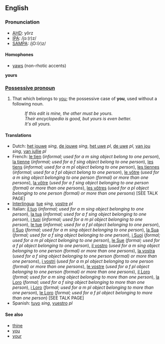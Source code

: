 ==English==
===Pronunciation===
*[[w:AHD|AHD]]: yôrz
*[[w:IPA|IPA]]: /jɔː(r)z/
*[[w:SAMPA|SAMPA]]: /jO:(r)z/

====Homophones====
*[[yaws]] (non-rhotic accents)

'''yours'''

===[[Possessive pronoun]]===

#That which belongs to [[you]]; the possessive case of '''you''', used without a following noun.
#:''If this edit is mine, the other must be yours.'' 
#:''Their encyclopedia is good, but yours is even better.''
#:''It's all yours.''

====Translations====

*Dutch: [[het jouwe]] ''sing'', [[de jouwe]] ''sing'', [[het uwe]] ''pl'', [[de uwe]] ''pl'', [[van jou]] ''sing'', [[van jullie]] ''pl''
*French: [[le tien]] (''informal; used for a m sing object belong to one person''), [[la tienne]] (''informal; used for a f sing object belong to one person''), [[les tiens]] (''informal; used for a m pl object belong to one person''), [[les tiennes]] (''informal; used for a f pl object belong to one person''), [[le vôtre]] (''used for a m sing object belonging to one person (formal) or more than one persons''), [[la vôtre]] (''used for a f sing object belonging to one person (formal) or more than one persons''), [[les vôtres]] (''used for a pl object belonging to one person (formal) or more than one persons'') [SEE TALK PAGE]
*[[Interlingua]]: [[tue]] ''sing'', [[vostre]] ''pl''
*Italian: [[il tuo]] (''informal; used for a m sing object belonging to one person''), [[la tua]] (''informal; used for a f sing object belonging to one person''), [[i tuoi]] (''informal; used for a m pl object belonging to one person''), [[le tue]] (''informal; used for a f pl object belonging to one person''), [[il Suo]] (''formal; used for a m sing object belonging to one person''), [[la Sua]] (''formal; used for a f sing object belonging to one person''), [[i Suoi]] (''formal; used for a m pl object belonging to one person''), [[le Sue]] (''formal; used for a f pl object belonging to one person''), [[il vostro]] (''used for a m sing object belonging to one person (formal) or more than one persons''), [[la vostra]] (''used for a f sing object belonging to one person (formal) or more than one persons''), [[i vostri]] (''used for a m pl object belonging to one person (formal) or more than one persons''), [[le vostre]] (''used for a f pl object belonging to one person (formal) or more than one persons''), [[il Loro]] (''formal; used for a m sing object belonging to more than one person''), [[la Loro]] (''formal; used for a f sing object belonging to more than one person''), [[i Loro]] (''formal; used for a m pl object belonging to more than one person''), [[le Loro]] (''formal; used for a f pl object belonging to more than one person'') [SEE TALK PAGE]
*Spanish: [[tuyo]] ''sing'', [[vuestro]] ''pl''

====See also====
*[[thine]]
*[[you]]
*[[your]]